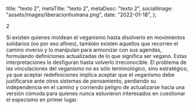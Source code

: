   title: "texto 2",
  metaTitle: "texto 2",
  metaDesc: "texto 2",
  socialImage: "assets/images/liberacionhumana.png",
  date: "2022-01-18",
};

2

Si existen quienes moldean el veganismo hasta disolverlo en movimientos solidarios (no por eso afines), también existen aquellos que recorren el camino inverso y lo manipulan para armonizar con sus agendas, formulando definiciones actualizadas de lo que significa ser vegano. Estas interpretaciones lo desfiguran hasta volverlo irreconocible. El problema de las vinculaciones del veganismo no es sólo terminológico, sino estratégico, ya que aceptar redefiniciones implica aceptar que el veganismo debe justificarse ante otros sistemas de pensamiento, perdiendo su independencia en el camino y corriendo peligro de actualizarse hacia una versión cómoda para quienes nunca estuvieron interesados en cuestionar el especismo en primer lugar.

